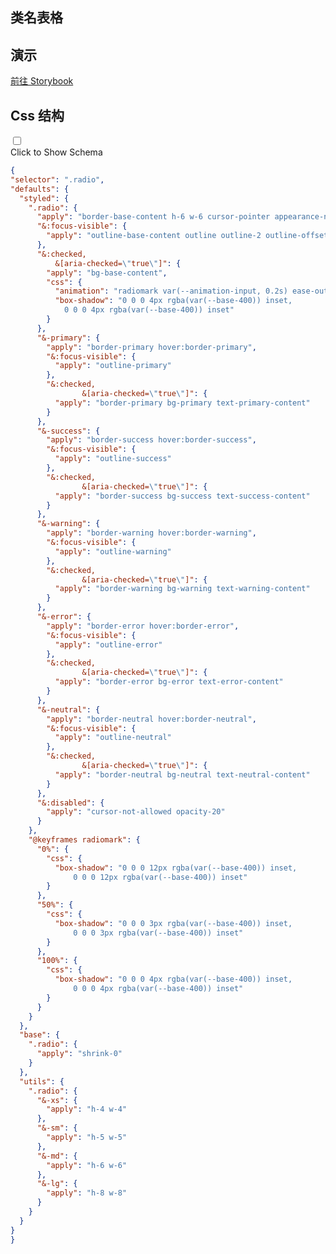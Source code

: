 

## 类名表格

<CssTable name="radio" />



## 演示

[前往 Storybook](https://story.ui.icebreaker.top/?path=/docs/data-entry-radio--docs)

## Css 结构
<div className="collapse">
<input type="checkbox" /> 
<div class="collapse-title px-0">
<span class="btn">Click to Show Schema</span>
</div>
<div class="collapse-content"> 

```json
{
"selector": ".radio",
"defaults": {
  "styled": {
    ".radio": {
      "apply": "border-base-content h-6 w-6 cursor-pointer appearance-none rounded-full border border-opacity-20",
      "&:focus-visible": {
        "apply": "outline-base-content outline outline-2 outline-offset-2"
      },
      "&:checked,
          &[aria-checked=\"true\"]": {
        "apply": "bg-base-content",
        "css": {
          "animation": "radiomark var(--animation-input, 0.2s) ease-out",
          "box-shadow": "0 0 0 4px rgba(var(--base-400)) inset,
            0 0 0 4px rgba(var(--base-400)) inset"
        }
      },
      "&-primary": {
        "apply": "border-primary hover:border-primary",
        "&:focus-visible": {
          "apply": "outline-primary"
        },
        "&:checked,
                &[aria-checked=\"true\"]": {
          "apply": "border-primary bg-primary text-primary-content"
        }
      },
      "&-success": {
        "apply": "border-success hover:border-success",
        "&:focus-visible": {
          "apply": "outline-success"
        },
        "&:checked,
                &[aria-checked=\"true\"]": {
          "apply": "border-success bg-success text-success-content"
        }
      },
      "&-warning": {
        "apply": "border-warning hover:border-warning",
        "&:focus-visible": {
          "apply": "outline-warning"
        },
        "&:checked,
                &[aria-checked=\"true\"]": {
          "apply": "border-warning bg-warning text-warning-content"
        }
      },
      "&-error": {
        "apply": "border-error hover:border-error",
        "&:focus-visible": {
          "apply": "outline-error"
        },
        "&:checked,
                &[aria-checked=\"true\"]": {
          "apply": "border-error bg-error text-error-content"
        }
      },
      "&-neutral": {
        "apply": "border-neutral hover:border-neutral",
        "&:focus-visible": {
          "apply": "outline-neutral"
        },
        "&:checked,
                &[aria-checked=\"true\"]": {
          "apply": "border-neutral bg-neutral text-neutral-content"
        }
      },
      "&:disabled": {
        "apply": "cursor-not-allowed opacity-20"
      }
    },
    "@keyframes radiomark": {
      "0%": {
        "css": {
          "box-shadow": "0 0 0 12px rgba(var(--base-400)) inset,
              0 0 0 12px rgba(var(--base-400)) inset"
        }
      },
      "50%": {
        "css": {
          "box-shadow": "0 0 0 3px rgba(var(--base-400)) inset,
              0 0 0 3px rgba(var(--base-400)) inset"
        }
      },
      "100%": {
        "css": {
          "box-shadow": "0 0 0 4px rgba(var(--base-400)) inset,
              0 0 0 4px rgba(var(--base-400)) inset"
        }
      }
    }
  },
  "base": {
    ".radio": {
      "apply": "shrink-0"
    }
  },
  "utils": {
    ".radio": {
      "&-xs": {
        "apply": "h-4 w-4"
      },
      "&-sm": {
        "apply": "h-5 w-5"
      },
      "&-md": {
        "apply": "h-6 w-6"
      },
      "&-lg": {
        "apply": "h-8 w-8"
      }
    }
  }
}
}
```

</div>
</div>